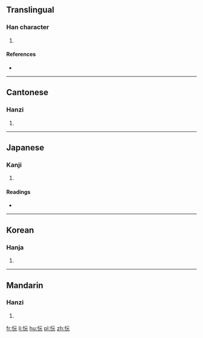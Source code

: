 ==Translingual==

===Han character===
{{Han char|rn=61|rad=心|as=04|sn=7|four=9101<sub>1</sub>|canj=心一一山 (PMMU)|ids=⿰[[忄]][[元]]}}

# {{defn|Han|sort=心04}}

====References====
* {{Han ref|kx=0377.250|dkj=10365|dj=0705.120|hdz=42275.100|uh=5FE8|ud=24552|bh=CADA|bd=51930}}

----

==Cantonese==

===Hanzi===
{{yue-hanzi|jyut=[[wun6]]|y=wun6}}

# {{defn|lang=yue|sort=心04}}

----

==Japanese==

===Kanji===
{{ja-kanji|grade=|rs=心04}}

# {{defn|lang=ja|sort=心04}}

====Readings====
* {{ja-readings|on=[[がん]] (gan)|kun=[[むさぼる]] (musaboru)}}

----

==Korean==

===Hanja===
{{ko-hanja|hangeul=완|eumhun=|rv=wan|mr=wan|y=wan}}

# {{defn|lang=ko|sort=心04}}

----

==Mandarin==

===Hanzi===
{{cmn-hanzi|pin=[[wàn]] ([[wan4]])|wg=wan<sup>4</sup>}}

# {{defn|lang=cmn|sort=心04}}

[[fr:忨]]
[[li:忨]]
[[hu:忨]]
[[pl:忨]]
[[zh:忨]]